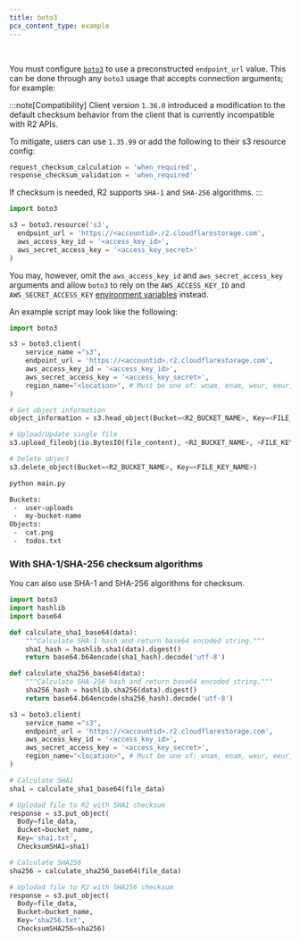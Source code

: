 ```yaml
---
title: boto3
pcx_content_type: example
---
```



<Render file="keys" />
<br />

You must configure [`boto3`](https://boto3.amazonaws.com/v1/documentation/api/latest/index.html) to use a preconstructed `endpoint_url` value. This can be done through any `boto3` usage that accepts connection arguments; for example:

:::note[Compatibility]
Client version `1.36.0` introduced a modification to the default checksum behavior from the client that is currently incompatible with R2 APIs.

To mitigate, users can use `1.35.99` or add the following to their s3 resource config:

```python
request_checksum_calculation = 'when_required',
response_checksum_validation = 'when_required'
```

If checksum is needed, R2 supports `SHA-1` and `SHA-256` algorithms.
:::

```python
import boto3

s3 = boto3.resource('s3',
  endpoint_url = 'https://<accountid>.r2.cloudflarestorage.com',
  aws_access_key_id = '<access_key_id>',
  aws_secret_access_key = '<access_key_secret>'
)
```

You may, however, omit the `aws_access_key_id` and `aws_secret_access_key ` arguments and allow `boto3` to rely on the `AWS_ACCESS_KEY_ID` and `AWS_SECRET_ACCESS_KEY` [environment variables](https://boto3.amazonaws.com/v1/documentation/api/latest/guide/configuration.html#using-environment-variables) instead.

An example script may look like the following:

```python
import boto3

s3 = boto3.client(
    service_name ="s3",
    endpoint_url = 'https://<accountid>.r2.cloudflarestorage.com',
    aws_access_key_id = '<access_key_id>',
    aws_secret_access_key = '<access_key_secret>',
    region_name="<location>", # Must be one of: wnam, enam, weur, eeur, apac, auto
)

# Get object information
object_information = s3.head_object(Bucket=<R2_BUCKET_NAME>, Key=<FILE_KEY_NAME>)

# Upload/Update single file
s3.upload_fileobj(io.BytesIO(file_content), <R2_BUCKET_NAME>, <FILE_KEY_NAME>)

# Delete object
s3.delete_object(Bucket=<R2_BUCKET_NAME>, Key=<FILE_KEY_NAME>)
```

```sh
python main.py
```

```sh output
Buckets:
 -  user-uploads
 -  my-bucket-name
Objects:
 -  cat.png
 -  todos.txt
```

### With SHA-1/SHA-256 checksum algorithms

You can also use SHA-1 and SHA-256 algorithms for checksum.

```python
import boto3
import hashlib
import base64

def calculate_sha1_base64(data):
    """Calculate SHA-1 hash and return base64 encoded string."""
    sha1_hash = hashlib.sha1(data).digest()
    return base64.b64encode(sha1_hash).decode('utf-8')

def calculate_sha256_base64(data):
    """Calculate SHA-256 hash and return base64 encoded string."""
    sha256_hash = hashlib.sha256(data).digest()
    return base64.b64encode(sha256_hash).decode('utf-8')

s3 = boto3.client(
    service_name ="s3",
    endpoint_url = 'https://<accountid>.r2.cloudflarestorage.com',
    aws_access_key_id = '<access_key_id>',
    aws_secret_access_key = '<access_key_secret>',
    region_name="<location>", # Must be one of: wnam, enam, weur, eeur, apac, auto
)

# Calculate SHA1
sha1 = calculate_sha1_base64(file_data)

# Uplodad file to R2 with SHA1 checksum
response = s3.put_object(
  Body=file_data,
  Bucket=bucket_name,
  Key='sha1.txt',
  ChecksumSHA1=sha1)

# Calculate SHA256
sha256 = calculate_sha256_base64(file_data)

# Uplodad file to R2 with SHA256 checksum
response = s3.put_object(
  Body=file_data,
  Bucket=bucket_name,
  Key='sha256.txt',
  ChecksumSHA256=sha256)
```
